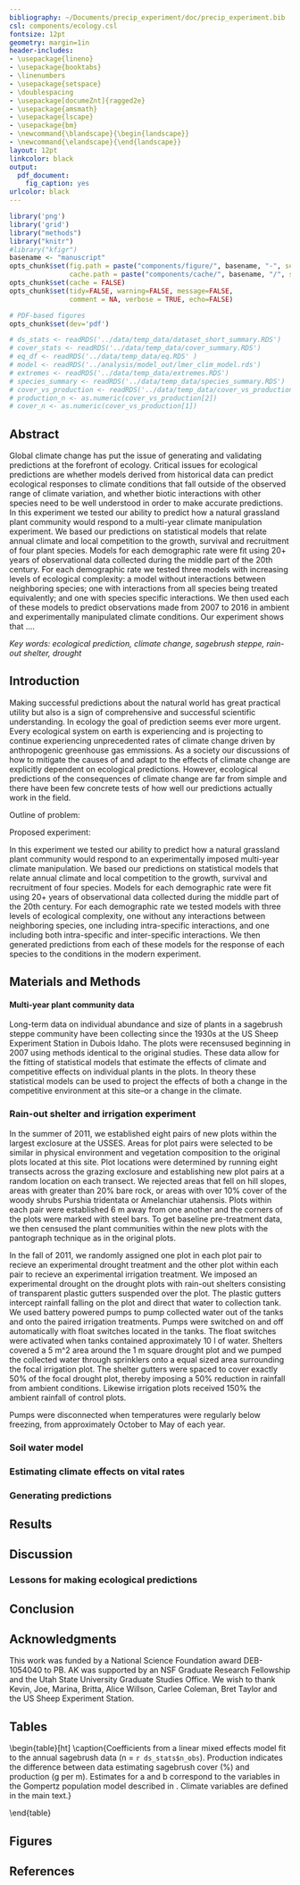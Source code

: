 ```yaml
---
bibliography: ~/Documents/precip_experiment/doc/precip_experiment.bib
csl: components/ecology.csl
fontsize: 12pt
geometry: margin=1in
header-includes:
- \usepackage{lineno}
- \usepackage{booktabs}
- \linenumbers
- \usepackage{setspace}
- \doublespacing
- \usepackage[documeZnt]{ragged2e}
- \usepackage{amsmath}
- \usepackage{lscape}
- \usepackage{bm}
- \newcommand{\blandscape}{\begin{landscape}}
- \newcommand{\elandscape}{\end{landscape}}
layout: 12pt
linkcolor: black
output:
  pdf_document:
    fig_caption: yes
urlcolor: black
---
```


```r
library('png')
library('grid')
library("methods")
library("knitr")
#library("kfigr")
basename <- "manuscript"
opts_chunk$set(fig.path = paste("components/figure/", basename, "-", sep=""),
               cache.path = paste("components/cache/", basename, "/", sep=""))
opts_chunk$set(cache = FALSE)
opts_chunk$set(tidy=FALSE, warning=FALSE, message=FALSE, 
               comment = NA, verbose = TRUE, echo=FALSE)

# PDF-based figures
opts_chunk$set(dev='pdf')
```

```R
# ds_stats <- readRDS('../data/temp_data/dataset_short_summary.RDS')
# cover_stats <- readRDS('../data/temp_data/cover_summary.RDS')
# eq_df <- readRDS('../data/temp_data/eq.RDS' ) 
# model <- readRDS('../analysis/model_out/lmer_clim_model.rds')
# extremes <- readRDS('../data/temp_data/extremes.RDS')
# species_summary <- readRDS('../data/temp_data/species_summary.RDS')
# cover_vs_production <- readRDS('../data/temp_data/cover_vs_production.RDS')
# production_n <- as.numeric(cover_vs_production[2])
# cover_n <- as.numeric(cover_vs_production[1])
```

\renewcommand*{\thefootnote}{\fnsymbol{footnote}}

\begin{centering}
\textbf{\large{Predicting the effects of precipitation change on plant communities}}

\textsc{\small{Andrew R. Kleinhesselink\footnote{Corresponding author: arklein@aggiemail.usu.edu}\textsuperscript{1}, Peter B. Adler\textsuperscript{1} and Andrew Tredennick\textsuperscript{1}}}

\textit{\small{\textsuperscript{1}Department of Wildland Resources and the Ecology Center, 5230 Old Main Hill, Utah State University, Logan, Utah 84322 USA}} \\

\end{centering}

\renewcommand*{\thefootnote}{\arabic{footnote}}
\setcounter{footnote}{0}

Abstract
--------

Global climate change has put the issue of generating and validating predictions at the forefront of ecology. Critical issues for ecological predictions are whether models derived from historical data can predict ecological responses to climate conditions that fall outside of the observed range of climate variation, and whether biotic interactions with other species need to be well understood in order to make accurate predictions. In this experiment we tested our ability to predict how a natural grassland plant community would respond to a multi-year climate manipulation experiment. We based our predictions on statistical models that relate annual climate and local competition to the growth, survival and recruitment of four plant species. Models for each demographic rate were fit using 20+ years of observational data collected during the middle part of the 20th century. For each demographic rate we tested three models with increasing levels of ecological complexity: a model without interactions between neighboring species; one with interactions from all species being treated equivalently; and one with species specific interactions. We then used each of these models to predict observations made from 2007 to 2016 in ambient and experimentally manipulated climate conditions. Our experiment shows that ....  



*Key words: ecological prediction, climate change, sagebrush steppe, rain-out shelter, drought*

Introduction
-------------

Making successful predictions about the natural world has great practical utility but also is a sign of comprehensive and successful scientific understanding. In ecology the goal of prediction seems ever more urgent.  Every ecological system on earth is experiencing and is projecting to continue experiencing unprecedented rates of climate change driven by anthropogenic greenhouse gas emmissions. As a society our discussions of how to mitigate the causes of and adapt to the effects of climate change are explicitly dependent on ecological predictions.  However, ecological predictions of the consequences of climate change are far from simple and there have been few concrete tests of how well our predictions actually work in the field.

Outline of problem: 

Proposed experiment: 

In this experiment we tested our ability to predict how a natural grassland plant community would respond to an experimentally imposed multi-year climate manipulation. We based our predictions on statistical models that relate annual climate and local competition to the growth, survival and recruitment of four species. Models for each demographic rate were fit using 20+ years of observational data collected during the middle part of the 20th century. For each demographic rate we tested models with three levels of ecological complexity, one without any interactions between neighboring species, one including intra-specific interactions, and one including both intra-specific and inter-specific interactions. We then generated predictions from each of these models for the response of each species to the conditions in the modern experiment. 


Materials and Methods
---------------------
#### Multi-year plant community data  
Long-term data on individual abundance and size of plants in a sagebrush steppe community have been collecting since the 1930s at the US Sheep Experiment Station in Dubois Idaho.  The plots were recensused beginning in 2007 using methods identical to the original studies. These data allow for the fitting of statistical models that estimate the effects of climate and competitive effects on individual plants in the plots.  In theory these statistical models can be used to project the effects of both a change in the competitive environment at this site--or a change in the climate.  

### Rain-out shelter and irrigation experiment 
In the summer of 2011, we established eight pairs of new plots within the largest exclosure at the USSES. Areas for plot pairs were selected to be similar in physical environment and vegetation composition to the original plots located at this site.  Plot locations were determined by running eight transects across the grazing exclosure and establishing new plot pairs at a random location on each transect. We rejected areas that fell on hill slopes, areas with greater than 20% bare rock, or areas with over 10% cover of the woody shrubs Purshia tridentata or Amelanchiar utahensis. Plots within each pair were established 6 m away from one another and the corners of the plots were marked with steel bars. To get baseline pre-treatment data, we then censused the plant communities within the new plots with the pantograph technique as in the original plots. 

In the fall of 2011, we randomly assigned one plot in each plot pair to recieve an experimental drought treatment and the other plot within each pair to recieve an experimental irrigation treatment.  We imposed an experimental drought on the drought plots with rain-out shelters consisting of transparent plastic gutters suspended over the plot.  The plastic gutters intercept rainfall falling on the plot and direct that water to collection tank. We used battery powered pumps to pump collected water out of the tanks and onto the paired irrigation treatments.  Pumps were switched on and off automatically with float switches located in the tanks.  The float switches were activated when tanks contained approximately 10 l of water. Shelters covered a 5 m^2 area around the 1 m square drought plot and we pumped the collected water through sprinklers onto a equal sized area surrounding the focal irrigation plot.  The shelter gutters were spaced to cover exactly 50% of the focal drought plot, thereby imposing a 50% reduction in rainfall from ambient conditions.  Likewise irrigation plots received 150% the ambient rainfall of control plots. 

Pumps were disconnected when temperatures were regularly below freezing, from approximately October to May of each year.  

### Soil water model 

### Estimating climate effects on vital rates 

### Generating predictions 

Results
-------

Discussion
-----------

### Lessons for making ecological predictions 


Conclusion
----------

Acknowledgments
---------------
This work was funded by a National Science Foundation award DEB-1054040 to PB. AK was supported by an NSF Graduate Research Fellowship and the Utah State University Graduate Studies Office. We wish to thank Kevin, Joe, Marina, Britta, Alice Willson, Carlee Coleman, Bret Taylor and the US Sheep Experiment Station. 

\pagebreak{}


Tables
------


\begin{table}[ht]
\centering
\caption{Summary of datasets used in the analysis}
\label{tab:T1}
\begin{tabular}{llllll}
  \toprule
  \input{ ../data/temp_data/summary_table.txt}
\end{tabular}
\end{table}


\pagebreak{}


\begin{table}[ht]
\centering
\caption{Coefficients from a linear mixed effects model fit to the annual sagebrush data (n = `r ds_stats$n_obs`). Production indicates the difference between data estimating sagebrush cover (\protect\%) and production (g per m\protect\textsuperscript{2}). Estimates for a and b correspond to the variables in the Gompertz population model described in \ref{eq1}. Climate variables are defined in the main text.} 
\label{tab:T2}
\begin{tabular}{rrrr}
  \toprule
  \input{ ../data/temp_data/model_summary.txt}
\end{tabular}
\end{table}

\pagebreak{}


Figures
-------

\begin{figure}[!ht]
  \centering
      \includegraphics[width=6in]{../figs/hypothesis.png}
  \caption{Hypothetical effects of interannual climate variation on species' populations across its range. The bottom axis corresponds to average climate at each site. Figures in the top row show change in cover on the y-axis and annual temperature anomalies at each site on the x-axis. Years with above average temperatures are expected to increase population size at the coldest site (A), while they decrease population size at the warmest site (C). The middle panel plots the sensitivities of each site against the average climate gradient.  We interpret a negative slope between sensitivities to annual climate variation and average climate as support for the hypothesis that temperature controls the species' distribution.}
  \label{fig:hypothesis}
\end{figure}


\pagebreak{}


\begin{figure}[!ht]
  \centering
      \includegraphics[width=6in]{../figs/map_locations2.png}
  \caption{Map of sites with multi-year sagebrush cover data in the western USA. Point size corresponds to number of observations at each site. Gray areas show the distribution of sagebrush based on the USGS SAGEMAP dataset (http://sagemap.wr.usgs.gov/). Inset shows an example of multi-year sagebrush cover data from three monitoring plots at Camp Williams, Utah.}
  \label{fig:map}
\end{figure}


\pagebreak{}


\begin{figure}[!ht]
  \centering
      \includegraphics[width=6in]{../figs/effects_plot.png}
  \caption{Sensitivity of sagebrush abundance to annual climate covariates plotted against average site climate. Sensitivity is defined as the log change in sagebrush abundance produced by a 10 cm increase in precipitation (A,C) or a 1\textdegree C increase in temperature (B,D). Effects below zero indicate where above average temperatures or precipitation would decrease population size, while effects above zero indicate where above average annual temperature or precipitation would increase population size. Gray areas show 95\protect\% confidence intervals.}
  \label{fig:effects}
\end{figure}



\pagebreak{}



\begin{figure}[!ht]
  \centering
      \includegraphics[width=6in]{../figs/predict_both.png}
  \caption{Predicted effects of a short-term increase in precipitation (A) or temperature (B) on sagebrush abundance at each of the monitoring sites.  Panel A shows the predicted proportional change after four years with 10\protect\% above average precipitation plotted against site mean annual precipitation. Panel B shows the predicted proportional change after four years of 2\protect\textdegree C above average temperatures plotted against site mean annual temperature. Gray bars show bootstrapped 95\protect\% confidence intervals. Confidence intervals do not take into account uncertainty in random effects.}
  \label{fig:predictions}
\end{figure}




\pagebreak{} 




References
----------

